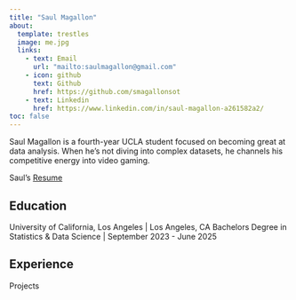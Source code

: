 ```yaml
---
title: "Saul Magallon"
about:
  template: trestles
  image: me.jpg
  links:
    - text: Email
      url: "mailto:saulmagallon@gmail.com"
    - icon: github
      text: Github
      href: https://github.com/smagallonsot
    - text: Linkedin
      href: https://www.linkedin.com/in/saul-magallon-a261582a2/
toc: false
---
```


Saul Magallon is a fourth-year UCLA student focused on becoming great at data analysis. When he's not diving into complex datasets, he channels his competitive energy into video gaming.

Saul's [Resume](/resume.pdf)

## Education

University of California, Los Angeles \| Los Angeles, CA Bachelors Degree in Statistics & Data Science \| September 2023 - June 2025

## Experience

Projects
